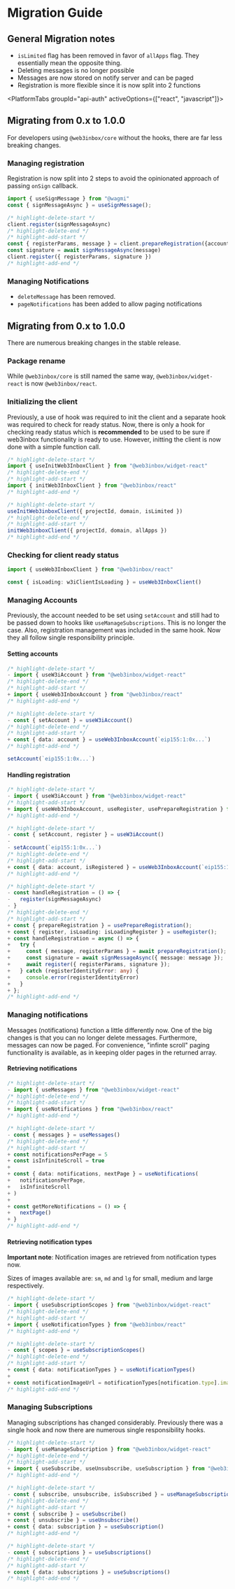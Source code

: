 
# Migration Guide

## General Migration notes

- `isLimited` flag has been removed in favor of `allApps` flag. They essentially mean the opposite thing.
- Deleting messages is no longer possible
- Messages are now stored on notify server and can be paged
- Registration is more flexible since it is now split into 2 functions

<PlatformTabs
  groupId="api-auth"
  activeOptions={["react", "javascript"]}>

<PlatformTabItem value="javascript">

## Migrating from 0.x to 1.0.0 
For developers using `@web3inbox/core` without the hooks, there are far less breaking changes.

### Managing registration
Registration is now split into 2 steps to avoid the opinionated approach of passing `onSign` callback.

```typescript
import { useSignMessage } from "@wagmi"
const { signMessageAsync } = useSignMessage();

/* highlight-delete-start */ 
client.register(signMessageAsync)
/* highlight-delete-end */ 
/* highlight-add-start */ 
const { registerParams, message } = client.prepareRegistration({account: "eip155:1:0x.."})
const signature = await signMessageAsync(message)
client.register({ registerParams, signature })
/* highlight-add-end */ 
```

### Managing Notifications
- `deleteMessage` has been removed.
- `pageNotifications` has been added to allow paging notifications

</PlatformTabItem>

<PlatformTabItem value="react">

## Migrating from 0.x to 1.0.0 
There are numerous breaking changes in the stable release.

### Package rename
While `@web3inbox/core` is still named the same way, `@web3inbox/widget-react` is now `@web3inbox/react`. 

### Initializing the client
Previously, a use of hook was required to init the client and a separate hook was required to check for ready status.
Now, there is only a hook for checking ready status which is **recommended** to be used to be sure if web3inbox functionality is ready to use.
However, initting the client is now done with a simple function call. 

```typescript
/* highlight-delete-start */ 
import { useInitWeb3InboxClient } from "@web3inbox/widget-react"
/* highlight-delete-end */ 
/* highlight-add-start */ 
import { initWeb3InboxClient } from "@web3inbox/react"
/* highlight-add-end */ 

/* highlight-delete-start */ 
useInitWeb3inboxClient({ projectId, domain, isLimited })
/* highlight-delete-end */ 
/* highlight-add-start */ 
initWeb3inboxClient({ projectId, domain, allApps })
/* highlight-add-end */ 
```

### Checking for client ready status

```typescript
import { useWeb3InboxClient } from "@web3inbox/react"

const { isLoading: w3iClientIsLoading } = useWeb3InboxClient()
```

### Managing Accounts
Previously, the account needed to be set using `setAccount` and still had to be passed down to hooks like `useManageSubscriptions`. This is no longer
the case. Also, registration management was included in the same hook. Now they all follow single responsibility principle. 

#### Setting accounts

```typescript
/* highlight-delete-start */ 
- import { useW3iAccount } from "@web3inbox/widget-react"
/* highlight-delete-end */ 
/* highlight-add-start */ 
+ import { useWeb3InboxAccount } from "@web3inbox/react"
/* highlight-add-end */ 

/* highlight-delete-start */ 
- const { setAccount } = useW3iAccount()
/* highlight-delete-end */ 
/* highlight-add-start */ 
+ const { data: account } = useWeb3InboxAccount(`eip155:1:0x...`)
/* highlight-add-end */ 

setAccount(`eip155:1:0x...`)
```

#### Handling registration

```typescript
/* highlight-delete-start */ 
- import { useW3iAccount } from "@web3inbox/widget-react"
/* highlight-add-start */ 
+ import { useWeb3InboxAccount, useRegister, usePrepareRegistration } from "@web3inbox/react"
/* highlight-add-end */ 

/* highlight-delete-start */ 
- const { setAccount, register } = useW3iAccount()
- 
- setAccount(`eip155:1:0x...`)
/* highlight-delete-end */ 
/* highlight-add-start */ 
+ const { data: account, isRegistered } = useWeb3InboxAccount(`eip155:1:0x...`)
/* highlight-add-end */ 

/* highlight-delete-start */ 
- const handleRegistration = () => {
-   register(signMessageAsync)
- }
/* highlight-delete-end */ 
/* highlight-add-start */ 
+ const { prepareRegistration } = usePrepareRegistration();
+ const { register, isLoading: isLoadingRegister } = useRegister();
+ const handleRegistration = async () => {
+   try {
+     const { message, registerParams } = await prepareRegistration();
+     const signature = await signMessageAsync({ message: message });
+     await register({ registerParams, signature });
+   } catch (registerIdentityError: any) {
+     console.error(registerIdentityError)
+   }
+ };
/* highlight-add-end */ 
```

### Managing notifications
Messages (notifications) function a little differently now. One of the big changes is that you can no longer delete messages.
Furthermore, messages can now be paged. For convenience, "infinte scroll" paging functionality is available, as in keeping older pages in the
returned array.

#### Retrieving notifications

```typescript
/* highlight-delete-start */ 
- import { useMessages } from "@web3inbox/widget-react"
/* highlight-delete-end */ 
/* highlight-add-start */
+ import { useNotifications } from "@web3inbox/react"
/* highlight-add-end */

/* highlight-delete-start */ 
- const { messages } = useMessages()
/* highlight-delete-end */ 
/* highlight-add-start */
+ const notificationsPerPage = 5
+ const isInfiniteScroll = true
+ 
+ const { data: notifications, nextPage } = useNotifications(
+   notificationsPerPage, 
+   isInfiniteScroll
+ )
+
+ const getMoreNotifications = () => {
+   nextPage()
+ }
/* highlight-add-end */
```

#### Retrieving notification types

**Important note**: Notification images are retrieved from notification types now. 

Sizes of images available are: `sm`, `md` and `lg` for small, medium and large respectively.

```typescript
/* highlight-delete-start */ 
- import { useSubscriptionScopes } from "@web3inbox/widget-react"
/* highlight-delete-end */ 
/* highlight-add-start */ 
+ import { useNotificationTypes } from "@web3inbox/react"
/* highlight-add-end */ 

/* highlight-delete-start */ 
- const { scopes } = useSubscriptionScopes()
/* highlight-delete-end */ 
/* highlight-add-start */ 
+ const { data: notificationTypes } = useNotificationTypes()
+ 
+ const notificationImageUrl = notificationTypes[notification.type].imageUrls.md; 
/* highlight-add-end */ 
```

### Managing Subscriptions
Managing subscriptions has changed considerably. Previously there was a single hook and now there are numerous single responsibility hooks.

```typescript
/* highlight-delete-start */ 
- import { useManageSubscription } from "@web3inbox/widget-react"
/* highlight-delete-end */
/* highlight-add-start */
+ import { useSubscribe, useUnsubscribe, useSubscription } from "@web3inbox/react"
/* highlight-add-end */

/* highlight-delete-start */ 
- const { subscribe, unsubscribe, isSubscribed } = useManageSubscription()
/* highlight-delete-end */
/* highlight-add-start */
+ const { subscribe } = useSubscribe()
+ const { unsubscribe } = useUnsubscribe()
+ const { data: subscription } = useSubscription()
/* highlight-add-end */

/* highlight-delete-start */ 
- const { subscriptions } = useSubscriptions()
/* highlight-delete-end */
/* highlight-add-start */
+ const { data: subscriptions } = useSubscriptions()
/* highlight-add-end */
```
</PlatformTabItem>

</PlatformTabs>
